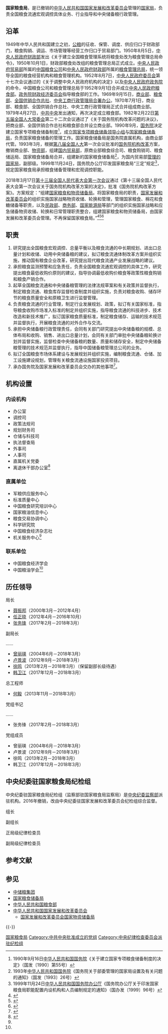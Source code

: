 {{Pathnav|中华人民共和国国务院|中华人民共和国国家发展和改革委员会}}
{{Infobox PRCG
|机构名称 = 国家粮食局
|标志1 = National Emblem of the People's Republic of China.svg
|标志1说明 = [[s:国务院关于国家行政机关和企业事业单位社会团体印章管理的规定|1999年规定]]：[[印章|印章]][[直径|直径]]4.5厘米，中央刊[[中华人民共和国国徽|国徽]]，由[[中华人民共和国国务院|国务院]]制发。
|标志2 = State Administration of Grain.svg
|标志2宽度 = 180px
|标志2说明 = 国家粮食局标识
|成立时间 = 2000年
|撤销时间 =2018年
|上级机构 = [[中华人民共和国国家发展和改革委员会|中华人民共和国国家发展和改革委员会]]
|中共上级=[[中国共产党中央委员会|中国共产党中央委员会]]
|中共本级=中国共产党国家粮食局党组
|本级纪检=中央纪委驻[[国家发展和改革委员会|国家发展和改革委员会]]纪检组
|机构类型 = [[国务院部委管理的国家局|国务院部委管理的国家局]]
|行政级别 = 副部级
|地址1 = [[北京市|北京市]][[西城区|西城区]][[木樨地|木樨地]]北里甲11号[[国宏大厦|国宏大厦]]C座
|电话1 =  <!-- 请使用{{tel}}模板 -->
|场所2 = [[西单|西单]]办公区
|地址2 = [[北京市|北京市]][[西城区|西城区]][[复兴门内大街|复兴门内大街]]45号
|邮址2 = 
|邮编2 =  
|电话2 =  <!-- 请使用{{tel}}模板 -->
|官网 = [http://www.chinagrain.gov.cn/ www.chinagrain.gov.cn]
|前身 = [[中华人民共和国粮食部|中华人民共和国粮食部]]<br />[[国家粮食储备局|国家粮食储备局]]
}}

'''国家粮食局'''，是已撤销的[[中华人民共和国国家发展和改革委员会|中华人民共和国国家发展和改革委员会]]管理的[[国务院部委管理的国家局|国家局]]，负责全国粮食流通宏观调控具体业务、行业指导和中央储备粮行政管理。

== 沿革 ==
1949年中华人民共和国建立之初，[[中国农业税|公粮]]的征收、保管、调度、供应归口于财政部门，粮食购销、调运、市场管理等经营工作归口于贸易部门。1950年8月5日，[[中央人民政府财政部|中央人民政府财政部]]发出《关于建立全国粮食管理系统将粮食处改为粮食管理总局命令》，1950年10月1日，财政部粮食处改组的粮食管理总局正式成立。[[中央人民政府贸易部|中央人民政府贸易部]]所属的[[中国粮食公司|中国粮食公司]]和[[中央人民政府财政部|中央人民政府财政部]]所属的[[粮食管理总局|粮食管理总局]]，统一领导全国的粮食经营机构和粮食管理机构。1952年8月7日，[[中央人民政府委员会|中央人民政府委员会]]第十七次会议通过的《关于调整中央人民政府机构的决定》以及[[中央人民政府政务院|中央人民政府政务院]]的命令，中国粮食公司和粮食管理总局于1952年9月1日合并成立[[中央人民政府粮食部|中央人民政府粮食部]]。[[政务院财政经济委员会|政务院财政经济委员会]]指导粮食部的工作。1969年9月15日，[[中华人民共和国商业部|商业部]]、[[中华人民共和国粮食部|粮食部]]、[[中华全国供销合作总社|全国供销合作总社]]、[[中华人民共和国国家工商行政管理总局|中央工商行政管理局]][[合署办公|合署办公]]。1970年7月1日，商业部、粮食部、全国供销合作总社、中央工商行政管理局正式合并组成商业部。1979年4月27日，[[中国共产党中央委员会|中共中央]]发出通知，再次决定成立粮食部。1982年2月22日[[第五届全国人民代表大会常务委员会|第五届全国人大常委会]]第二十二次会议通过了《关于国务院机构改革问题的决议》，把商业部、全国供销合作总社和粮食部合并设立商业部。1990年9月，[[中华人民共和国国务院|国务院]]决定建立国家专项粮食储备制度<ref>1990年9月16日[[中华人民共和国国务院|中华人民共和国国务院]]《关于建立国家专项粮食储备制度的决定》（国发〔1990〕第55号）</ref>，成立[[国家专项粮食储备领导小组|国家专项粮食储备领导小组]]与[[国家粮食储备局|国家粮食储备局]]，负责国家粮食储备的管理工作。国家粮食储备局是国务院直属机构，由商业部代管。1993年3月，根据[[第八届全国人民代表大会|第八届全国人大]]第一次会议批准的[[国务院机构改革|国务院机构改革]]方案，撤销商业部、[[中华人民共和国物资部|物资部]]，组建[[中华人民共和国国内贸易部|国内贸易部]]，原商业部粮食综合司、粮食购销司、粮食储运局、国家粮食储备局合并，组建新的国家粮食储备局<ref>1993年[[中华人民共和国国务院|中华人民共和国国务院]]《国务院关于部委管理的国家局设置及有关问题的通知》（国发〔1993〕26号）</ref>，为国内贸易部[[国务院部委管理的国家局|管理的国家局]]，副部级。1999年11月24日，国务院办公厅印发国家粮食局“三定”规定<ref>1999年11月24日[[中华人民共和国国务院办公厅|中华人民共和国国务院办公厅]]《国务院办公厅关于印发国家粮食局职能配置内设机构和人员编制规定的通知》（国办发〔1999〕96号）</ref>，规定国家粮食局承担粮食储备管理和宏观调控职能。

2018年3月17日[[第十三届全国人民代表大会#第一次会议|第十三届全国人民代表大会第一次会议]]通过《第十三届全国人民代表大会第一次会议关于国务院机构改革方案的决定》，批准《国务院机构改革方案》。方案规定：“组建[[国家粮食和物资储备局|国家粮食和物资储备局]]。将国家粮食局的职责，[[中华人民共和国国家发展和改革委员会|国家发展和改革委员会]]的组织实施国家战略物资收储、轮换和管理，管理国家粮食、棉花和食糖储备等职责，以及[[中华人民共和国民政部|民政部]]、[[中华人民共和国商务部|商务部]]、[[国家能源局|国家能源局]]等部门的组织实施国家战略和应急储备物资收储、轮换和日常管理职责整合，组建国家粮食和物资储备局，由国家发展和改革委员会管理。不再保留国家粮食局。”<ref>{{cite web|url=http://www.npc.gov.cn/npc/dbdhhy/13_1/2018-03/14/content_2048552.htm|title=关于国务院机构改革方案的说明——2018年3月13日在第十三届全国人民代表大会第一次会议上|access-date=2019-01-14|author=王勇|date=2018-03-13|website=中国人大网|archive-url=https://web.archive.org/web/20180609103422/http://www.npc.gov.cn/npc/dbdhhy/13_1/2018-03/14/content_2048552.htm|archivedate=2018-06-09|dead-url=yes}}</ref><ref>{{Cite web|url=http://www.npc.gov.cn/npc/xinwen/2018-03/17/content_2049996.htm|title=第十三届全国人民代表大会第一次会议关于国务院机构改革方案的决定|access-date=2019-01-14|date=2018-03-17|website=中国人大网|archive-url=https://web.archive.org/web/20180318120500/http://www.npc.gov.cn/npc/xinwen/2018-03/17/content_2049996.htm |archive-date=2018-03-18|dead-url=yes}}</ref><ref>{{cite web|url=http://www.npc.gov.cn/npc/xinwen/2018-03/18/content_2050371.htm |title=国务院机构改革方案|access-date=2019-01-14|date=2018-03-17|website=中国人大网|archive-url=https://web.archive.org/web/20180318120458/http://www.npc.gov.cn/npc/xinwen/2018-03/18/content_2050371.htm|archivedate=2018-03-18|dead-url=yes}}</ref>

== 职责 ==
#研究提出全国粮食宏观调控、总量平衡以及粮食流通的中长期规划、进出口总量计划和收储、动用中央储备粮的建议，拟订粮食流通体制改革方案并组织实施，推动国有粮食企业改革，研究提出现代粮食流通产业发展战略的建议。
#承担粮食监测预警和应急责任，负责全国粮食流通宏观调控的具体工作，研究提出粮食最低收购价原则的建议，指导协调最低收购价粮食等政策性粮食购销和粮食产销合作。
#起草全国粮食流通和中央储备粮管理的法律法规草案和有关政策并监督执行，制定粮食流通、粮食库存监督检查制度并组织实施，负责对粮食收购、储存环节的粮食质量安全和原粮卫生进行监督管理。
#负责粮食流通的行业管理，制定行业发展规划、政策，拟订有关国家标准，指导粮食收购市场准入标准的制定并组织实施，指导粮食流通的科技进步、技术改造和新技术推广，拟订国家粮食质量标准，制定粮食储存、运输的技术规范并监督执行，开展粮食流通的对外合作与交流。
#承担中央储备粮行政管理责任，会同有关部门研究提出中央储备粮的规模、总体布局和收购、销售、进出口总量计划，会同有关部门审批中央储备粮轮换计划并监督实施，监督检查中央储备粮的数量、质量和储存安全，制定中央储备粮管理的技术规范并监督执行，指导中国储备粮管理总公司的业务。
#拟订全国粮食市场体系建设与发展规划并组织实施，编制粮食流通、仓储、加工设施建设规划，管理有关粮食流通设施国家投资项目。
#承办国务院及国家发展和改革委员会交办的其他事项<ref>{{Cite web|url=http://web1.chinagrain.gov.cn:8080/share/test.jsp?download=false&node=515dfd9c-3f72-4506-836e-166b90c0c4c8&n=国家粮食局2017年部门预算.pdf&i=2017000007&p=国家粮食局2017年部门预算&ct=2017-04-07&t=规划财务&ins=办公室&art=&k=&s=国家粮食局2017年部门预算。&zbdw=国家粮食局|title=国家粮食局2017年部门预算|accessdate=2019-01-14|date=2017-04-07|publisher=国家粮食局}}{{Dead link|date=2019年10月|bot=InternetArchiveBot|fix-attempted=yes}}</ref>。

== 机构设置 ==
=== 内设机构 ===
{{Div col|cols=3}}
* 办公室
* 调控司
* 政策法规司
* 规划财务司
* 仓储与科技司
* 执法督查局
* 外事司
* 人事司
* 直属机关党委
* 离退休干部办公室<ref name="jj">{{Cite web|url=http://www.chinagrain.gov.cn/|title=国家粮食局|accessdate=2018-03-17|publisher=国家粮食局|archivedate=2018-04-04|archiveurl=https://web.archive.org/web/20180404041544/http://www.chinagrain.gov.cn/|dead-url=no}}</ref>
{{Div col end}}
=== 直属单位 ===
{{Div col|cols=3}}
* 军粮供应服务中心
* 标准质量中心
* 中国粮食研究培训中心
* 国家粮油信息中心
* 粮食交易协调中心
* 科学研究院
* 中国粮食经济杂志社
* 机关服务中心<ref name="jj" />
{{Div col end}}
=== 联系单位 ===
* 中国粮食经济学会
* 中国粮油学会<ref name="jj" />

== 历任领导 ==
{{col-begin}}
{{col-2}}
;局长
*[[聂振邦|聂振邦]]（2000年3月－2012年4月）
*[[任正晓|任正晓]]（2012年4月－2016年10月）
*[[张务锋|张务锋]]（2017年2月－2018年3月）

;副局长

……
*[[曾丽瑛|曾丽瑛]]（2004年6月－2018年3月）
*[[卢景波|卢景波]]（2012年9月－2018年3月）
*[[徐鸣|徐鸣]]（2013年2月－2018年3月）（保留副部长级待遇）
*[[韩卫江|韩卫江]]（2017年12月－2018年3月）

;总工程师
*[[何毅|何毅]]（2013年11月－2018年3月）

{{col-2}}
;党组书记

……
*张务锋（2017年2月－2018年3月）

;党组成员
*曾丽瑛（2004年6月－2018年3月）
*卢景波（2012年9月－2018年3月）
*徐鸣（2013年2月－2018年3月）
*韩卫江（2017年12月－2018年3月）
{{col-end}}

==中央纪委驻国家粮食局纪检组==
中央纪委驻国家粮食局纪检组（监察部驻国家粮食局监察局）是[[中国共产党中央纪律检查委员会|中央纪委]][[中华人民共和国监察部|监察部]]派驻机构。2016年撤销，改由中央纪委驻国家发展和改革委员会纪检组综合监督。

{{col-begin}}
{{col-2}}
; 组长

; 副组长

{{col-2}}
; 正局级纪律检查员

; 副局级纪律检查员

{{col-end}}

== 参考文献 ==
{{Reflist}}

== 参见 ==
{{Portal box|中华人民共和国}}
*[[中储粮集团|中储粮集团]]
* [[国家粮食储备局|国家粮食储备局]]
* [[中华人民共和国粮食部|中华人民共和国粮食部]]
* [[中华人民共和国国家发展和改革委员会|中华人民共和国国家发展和改革委员会]]
** [[国家发展和改革委员会国家物资储备局|国家发展和改革委员会国家物资储备局]]

{{-}}
{{国务院/12|属}}
{{国务院/11|属}}
{{国务院/10|属}}
{{国务院/9|属}}

[[Category:国家粮食局|]]
[[Category:中共中央批准成立的党组|Category:中共中央批准成立的党组]]
[[Category:中央纪律检查委员会派驻纪检组|Category:中央纪律检查委员会派驻纪检组]]